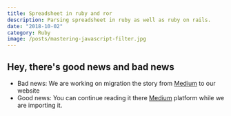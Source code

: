 ```yaml
---
title: Spreadsheet in ruby and ror
description: Parsing spreadsheet in ruby as well as ruby on rails.
date: "2018-10-02"
category: Ruby
image: /posts/mastering-javascript-filter.jpg
---
```



## Hey, there's good news and bad news

- Bad news: We are working on migration the story from [Medium](https://medium.com/@bojanmajed/spreadsheet-in-ruby-and-ror-e911dfab3128) to our website
- Good news: You can continue reading it there [Medium](https://medium.com/@bojanmajed/spreadsheet-in-ruby-and-ror-e911dfab3128) platform while we are importing it.
